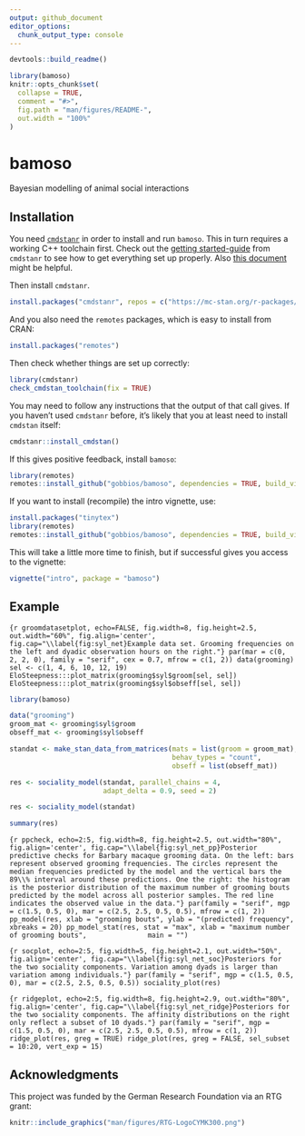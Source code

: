 ```yaml
---
output: github_document
editor_options: 
  chunk_output_type: console
---
```


<!-- README.md is generated from README.Rmd. Please edit that file -->

```r
devtools::build_readme()
```


```r
library(bamoso)
knitr::opts_chunk$set(
  collapse = TRUE,
  comment = "#>",
  fig.path = "man/figures/README-",
  out.width = "100%"
)
```

# bamoso
Bayesian modelling of animal social interactions



## Installation

You need [`cmdstanr`](https://mc-stan.org/cmdstanr/) in order to install and run `bamoso`. 
This in turn requires a working C++ toolchain first. 
Check out the [getting started-guide](https://mc-stan.org/cmdstanr/articles/cmdstanr.html) from `cmdstanr` to see how to get everything set up properly. 
Also [this document](https://mc-stan.org/docs/cmdstan-guide/cmdstan-installation.html#cpp-toolchain) might be helpful.

Then install `cmdstanr`.


```r
install.packages("cmdstanr", repos = c("https://mc-stan.org/r-packages/", getOption("repos")))
```

And you also need the `remotes` packages, which is easy to install from CRAN:

```r
install.packages("remotes")
```

Then check whether things are set up correctly:

```r
library(cmdstanr)
check_cmdstan_toolchain(fix = TRUE)
```

You may need to follow any instructions that the output of that call gives.
If you haven't used `cmdstanr` before, it's likely that you at least need to install `cmdstan` itself:

```r
cmdstanr::install_cmdstan()
```

If this gives positive feedback, install `bamoso`:

```r
library(remotes)
remotes::install_github("gobbios/bamoso", dependencies = TRUE, build_vignettes = FALSE)
```

If you want to install (recompile) the intro vignette, use:

```r
install.packages("tinytex")
library(remotes)
remotes::install_github("gobbios/bamoso", dependencies = TRUE, build_vignettes = TRUE)
```

This will take a little more time to finish, but if successful gives you access to the vignette:

```r
vignette("intro", package = "bamoso")
```

## Example

```{r groomdatasetplot, echo=FALSE, fig.width=8, fig.height=2.5, out.width="60%", fig.align='center', fig.cap="\\label{fig:syl_net}Example data set. Grooming frequencies on the left and dyadic observation hours on the right."}
par(mar = c(0, 2, 2, 0), family = "serif", cex = 0.7, mfrow = c(1, 2))
data(grooming)
sel <- c(1, 4, 6, 10, 12, 19)
EloSteepness:::plot_matrix(grooming$syl$groom[sel, sel])
EloSteepness:::plot_matrix(grooming$syl$obseff[sel, sel])
```

```r
library(bamoso)
```

```r
data("grooming")
groom_mat <- grooming$syl$groom
obseff_mat <- grooming$syl$obseff
```



```r
standat <- make_stan_data_from_matrices(mats = list(groom = groom_mat),
                                        behav_types = "count",
                                        obseff = list(obseff_mat))
```

```r
res <- sociality_model(standat, parallel_chains = 4, 
                       adapt_delta = 0.9, seed = 2)
```

```r
res <- sociality_model(standat)
```


```r
summary(res)
```


```{r ppcheck, echo=2:5, fig.width=8, fig.height=2.5, out.width="80%", fig.align='center', fig.cap="\\label{fig:syl_net_pp}Posterior predictive checks for Barbary macaque grooming data. On the left: bars represent observed grooming frequencies. The circles represent the median frequencies predicted by the model and the vertical bars the 89\\% interval around these predictions. One the right: the histogram is the posterior distribution of the maximum number of grooming bouts predicted by the model across all posterior samples. The red line indicates the observed value in the data."}
par(family = "serif", mgp = c(1.5, 0.5, 0), mar = c(2.5, 2.5, 0.5, 0.5), mfrow = c(1, 2))
pp_model(res, xlab = "grooming bouts", ylab = "(predicted) frequency",
         xbreaks = 20)
pp_model_stat(res, stat = "max", xlab = "maximum number of grooming bouts",
              main = "")
```


```{r socplot, echo=2:5, fig.width=5, fig.height=2.1, out.width="50%", fig.align='center', fig.cap="\\label{fig:syl_net_soc}Posteriors for the two sociality components. Variation among dyads is larger than variation among individuals."}
par(family = "serif", mgp = c(1.5, 0.5, 0), mar = c(2.5, 2.5, 0.5, 0.5))
sociality_plot(res)
```

```{r ridgeplot, echo=2:5, fig.width=8, fig.height=2.9, out.width="80%", fig.align='center', fig.cap="\\label{fig:syl_net_ridge}Posteriors for the two sociality components. The affinity distributions on the right only reflect a subset of 10 dyads."}
par(family = "serif", mgp = c(1.5, 0.5, 0), mar = c(2.5, 2.5, 0.5, 0.5), mfrow = c(1, 2))
ridge_plot(res, greg = TRUE)
ridge_plot(res, greg = FALSE, sel_subset = 10:20, vert_exp = 15)
```









## Acknowledgments

This project was funded by the German Research Foundation via an RTG grant:


```r
knitr::include_graphics("man/figures/RTG-LogoCYMK300.png")
```
